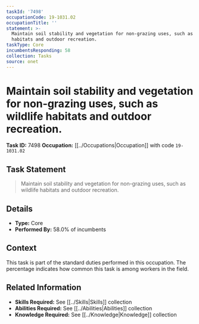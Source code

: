 ```yaml
---
taskId: '7498'
occupationCode: 19-1031.02
occupationTitle: ''
statement: >-
  Maintain soil stability and vegetation for non-grazing uses, such as wildlife
  habitats and outdoor recreation.
taskType: Core
incumbentsResponding: 58
collection: Tasks
source: onet
---
```

# Maintain soil stability and vegetation for non-grazing uses, such as wildlife habitats and outdoor recreation.

**Task ID:** 7498
**Occupation:** [[../Occupations|Occupation]] with code `19-1031.02`

## Task Statement

> Maintain soil stability and vegetation for non-grazing uses, such as wildlife habitats and outdoor recreation.

## Details

- **Type:** Core
- **Performed By:** 58.0% of incumbents

## Context

This task is part of the standard duties performed in this occupation. The percentage indicates how common this task is among workers in the field.

## Related Information

- **Skills Required:** See [[../Skills|Skills]] collection
- **Abilities Required:** See [[../Abilities|Abilities]] collection
- **Knowledge Required:** See [[../Knowledge|Knowledge]] collection
